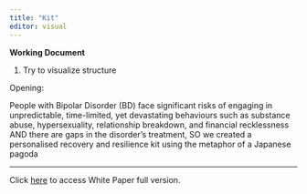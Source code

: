 ```yaml
---
title: "Kit"
editor: visual
---
```


**Working Document**

1.  Try to visualize structure

Opening:

People with Bipolar Disorder (BD) face significant risks of engaging in unpredictable, time-limited, yet devastating behaviours such as substance abuse, hypersexuality, relationship breakdown, and financial recklessness AND there are gaps in the disorder's treatment, SO we created a personalised recovery and resilience kit using the metaphor of a Japanese pagoda

------------------------------------------------------------------------

Click [here](https://github.com/LuciaNico/bipolarvirtual/blob/main/RRP%20white%20paper.pdf) to access White Paper full version.
